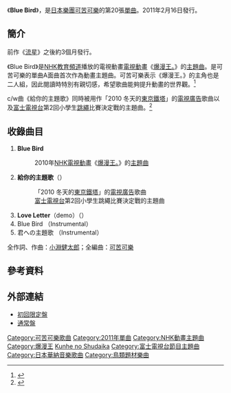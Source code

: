 {{Infobox Single 
| Name           = Blue Bird
| Artist         = [[可苦可樂|可苦可樂]]
| Album          = [[One_Song_From_Two_Hearts_(可苦可樂專輯)|One Song From Two Hearts]]
| Released       = 2011年2月16日
| Format         = [[單曲|CD單曲]]
| Recorded       =
| Genre          = [[J-POP|J-POP]]
| Length         = 
| Label          = [[Warner_Music_Japan|Warner Music Japan]]
| Writer         = [[小淵健太郎|小淵健太郎]]
| Producer       = [[可苦可樂|可苦可樂]]
| Certification  = *金（[[日本唱片協會|日本唱片協會]]）
| Chart position = *週間最高排行第3位（[[Oricon公信榜|Oricon]]）
| Last single    = [[流星_(可苦可樂單曲)|流星]]<br />（2010年）
| This single    = '''Blue Bird'''<br />（2011年）
| Next single    = [[讓太陽永遠照耀着這個世界。|讓太陽永遠照耀着這個世界。]]<br />（2011年）
}}
《'''Blue Bird'''》，是[[日本|日本]][[樂團|樂團]][[可苦可樂|可苦可樂]]的第20張[[單曲|單曲]]。2011年2月16日發行。

==簡介==
前作《[[流星_(可苦可樂單曲)|流星]]》之後約3個月發行。

《Blue Bird》是[[NHK教育頻道|NHK教育頻道]]播放的電視動畫[[電視動畫|電視動畫]]《[[爆漫王。|爆漫王。]]》的[[主題曲|主題曲]]。是可苦可樂的單曲A面曲首次作為動畫主題曲。可苦可樂表示《爆漫王。》的主角也是二人組，因此閱讀時特別有親切感，希望歌曲能夠提升動畫的世界觀。<ref>{{Cite web |url=http://www.oricon.co.jp/news/music/79787/full/ |title=コブクロ、ジャンプ作品に初参加　『バクマン。』の世界観盛り上げる |accessdate=2010-12-21 |archive-date=2013-07-20 |archive-url=https://web.archive.org/web/20130720184031/http://www.oricon.co.jp/news/music/79787/full/ |dead-url=no }}</ref>

c/w曲《給你的主題歌》同時被用作「2010 冬天的[[東京鐵塔|東京鐵塔]]」的[[電視廣告|電視廣告]]歌曲以及[[富士電視台|富士電視台]]第2回小學生[[跳繩|跳繩]]比賽決定戰的主題曲。<ref>{{Cite web |url=http://natalie.mu/music/news/42336 |script-title=ja:コブクロが「バクマン。」＆東京タワー曲収録シングル発売 |accessdate=2010-12-21 |archive-date=2018-12-21 |archive-url=https://web.archive.org/web/20181221041803/https://natalie.mu/music/news/42336 |dead-url=no }}</ref>

==收錄曲目==
# '''Blue Bird''' 
#: 2010年[[NHK|NHK]][[電視動畫|電視動畫]]《[[爆漫王。|爆漫王。]]》的[[主題曲|主題曲]]
# '''給你的主題歌'''（{{lang|ja|君への主題歌}}）
#: 「2010 冬天的[[東京鐵塔|東京鐵塔]]」的[[電視廣告|電視廣告]]歌曲
#: [[富士電視台|富士電視台]]第2回小學生跳繩比賽決定戰的主題曲
# '''Love Letter'''（demo）（{{lang|ja|ラブレター}}）
# Blue Bird （Instrumental）
# 君への主題歌 （Instrumental）

全作詞、作曲：[[小淵健太郎|小淵健太郎]]；全編曲：[[可苦可樂|可苦可樂]]

==參考資料==
{{reflist}}

==外部連結==
* [https://web.archive.org/web/20110303203631/http://wmg.jp/artist/kobukuro/PKG0000007109.html 初回限定盤]
* [https://web.archive.org/web/20110303174952/http://wmg.jp/artist/kobukuro/PKG0000007110.html 通常盤]

{{可苦可樂}}

{{DEFAULTSORT:Blue Bird}}
[[Category:可苦可樂歌曲|Category:可苦可樂歌曲]]
[[Category:2011年單曲|Category:2011年單曲]]
[[Category:NHK動畫主題曲|Category:NHK動畫主題曲]]
[[Category:爆漫王|Category:爆漫王]]
[[Category:廣告歌曲|Kunhe no Shudaika]]
[[Category:富士電視台節目主題曲|Category:富士電視台節目主題曲]]
[[Category:日本華納音樂歌曲|Category:日本華納音樂歌曲]]
[[Category:鳥類題材樂曲|Category:鳥類題材樂曲]]